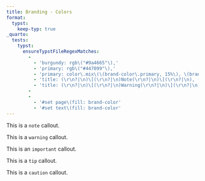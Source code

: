 ```yaml
---
title: Branding - Colors
format:
  typst:
    keep-typ: true
_quarto:
  tests:
    typst:
      ensureTypstFileRegexMatches:
        -
          - 'burgundy: rgb\("#9a4665"\),'
          - 'primary: rgb\("#447099"\),'
          - 'primary: color\.mix\(\(brand-color\.primary, 15%\), \(brand-color\.background, 85%\)\),'
          - 'title: (\r\n?|\n)\[(\r\n?|\n)Note(\r\n?|\n)\](\r\n?|\n), (\r\n?|\n)background_color: (\r\n?|\n)brand-color-background.primary'
          - 'title: (\r\n?|\n)\[(\r\n?|\n)Warning(\r\n?|\n)\](\r\n?|\n), (\r\n?|\n)background_color: (\r\n?|\n)brand-color-background.warning'
        -
        -
          - '#set page\(fill: brand-color'
          - '#set text\(fill: brand-color'
---
```


::: {.callout-note}
This is a `note` callout.
:::

::: {.callout-warning}
This is a `warning` callout.
:::

::: {.callout-important}
This is an `important` callout.
:::

::: {.callout-tip}
This is a `tip` callout.
:::

::: {.callout-caution}
This is a `caution` callout.
:::

